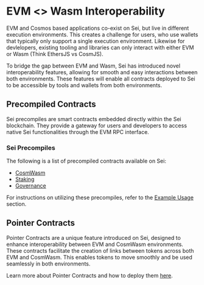 
# EVM \<\> Wasm Interoperability
EVM and Cosmos based applications co-exist on Sei, but live in different execution environments.
This creates a challenge for users, who use wallets that typically only support a single execution environment.
Likewise for devlelopers, existing tooling and libraries can only interact with either EVM or Wasm (Think EthersJS vs CosmJS).

To bridge the gap between EVM and Wasm, Sei has introduced novel interoperability features, allowing for smooth and easy interactions between both environments.
These features will enable all contracts deployed to Sei to be accessible by tools and wallets from both environments.

<ImageWithCaption img={interoperability} alt="Interoperability" caption="Enabling seamless access to all tokens and contracts on Sei"/>

## Precompiled Contracts

Sei precompiles are smart contracts embedded directly within the Sei blockchain. They provide a gateway for users and developers to access native Sei functionalities through the EVM RPC interface.

### Sei Precompiles

The following is a list of precompiled contracts available on Sei:

- [CosmWasm](./precompiles/cosmwasm.mdx)
- [Staking](./precompiles/staking.mdx)
- [Governance](./precompiles/governance.mdx)

For instructions on utilizing these precompiles, refer to the [Example Usage](./precompiles/example-usage.mdx) section.

## Pointer Contracts

Pointer Contracts are a unique feature introduced on Sei, designed to enhance interoperability between EVM and CosmWasm environments.
These contracts facilitate the creation of links between tokens across both EVM and CosmWasm.
This enables tokens to move smoothly and be used seamlessly in both environments.

Learn more about Pointer Contracts and how to deploy them [here](./pointer-contracts.mdx).
